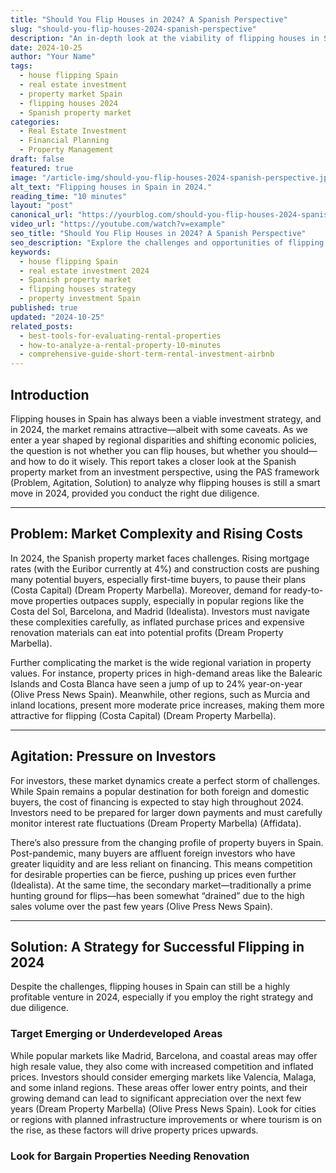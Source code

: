 ```yaml
---
title: "Should You Flip Houses in 2024? A Spanish Perspective"
slug: "should-you-flip-houses-2024-spanish-perspective"
description: "An in-depth look at the viability of flipping houses in Spain in 2024, analyzing market complexities, investor pressures, and strategic solutions."
date: 2024-10-25
author: "Your Name"
tags:
  - house flipping Spain
  - real estate investment
  - property market Spain
  - flipping houses 2024
  - Spanish property market
categories:
  - Real Estate Investment
  - Financial Planning
  - Property Management
draft: false
featured: true
image: "/article-img/should-you-flip-houses-2024-spanish-perspective.jpg"
alt_text: "Flipping houses in Spain in 2024."
reading_time: "10 minutes"
layout: "post"
canonical_url: "https://yourblog.com/should-you-flip-houses-2024-spanish-perspective"
video_url: "https://youtube.com/watch?v=example"
seo_title: "Should You Flip Houses in 2024? A Spanish Perspective"
seo_description: "Explore the challenges and opportunities of flipping houses in Spain in 2024, with insights on market trends, investment strategies, and regional regulations."
keywords:
  - house flipping Spain
  - real estate investment 2024
  - Spanish property market
  - flipping houses strategy
  - property investment Spain
published: true
updated: "2024-10-25"
related_posts:
  - best-tools-for-evaluating-rental-properties
  - how-to-analyze-a-rental-property-10-minutes
  - comprehensive-guide-short-term-rental-investment-airbnb
---
```


## Introduction

Flipping houses in Spain has always been a viable investment strategy, and in 2024, the market remains attractive—albeit with some caveats. As we enter a year shaped by regional disparities and shifting economic policies, the question is not whether you can flip houses, but whether you should—and how to do it wisely. This report takes a closer look at the Spanish property market from an investment perspective, using the PAS framework (Problem, Agitation, Solution) to analyze why flipping houses is still a smart move in 2024, provided you conduct the right due diligence.

---

## Problem: Market Complexity and Rising Costs

In 2024, the Spanish property market faces challenges. Rising mortgage rates (with the Euribor currently at 4%) and construction costs are pushing many potential buyers, especially first-time buyers, to pause their plans (Costa Capital) (Dream Property Marbella). Moreover, demand for ready-to-move properties outpaces supply, especially in popular regions like the Costa del Sol, Barcelona, and Madrid (Idealista). Investors must navigate these complexities carefully, as inflated purchase prices and expensive renovation materials can eat into potential profits (Dream Property Marbella).

Further complicating the market is the wide regional variation in property values. For instance, property prices in high-demand areas like the Balearic Islands and Costa Blanca have seen a jump of up to 24% year-on-year (Olive Press News Spain). Meanwhile, other regions, such as Murcia and inland locations, present more moderate price increases, making them more attractive for flipping (Costa Capital) (Dream Property Marbella).

---

## Agitation: Pressure on Investors

For investors, these market dynamics create a perfect storm of challenges. While Spain remains a popular destination for both foreign and domestic buyers, the cost of financing is expected to stay high throughout 2024. Investors need to be prepared for larger down payments and must carefully monitor interest rate fluctuations (Dream Property Marbella) (Affidata).

There’s also pressure from the changing profile of property buyers in Spain. Post-pandemic, many buyers are affluent foreign investors who have greater liquidity and are less reliant on financing. This means competition for desirable properties can be fierce, pushing up prices even further (Idealista). At the same time, the secondary market—traditionally a prime hunting ground for flips—has been somewhat “drained” due to the high sales volume over the past few years (Olive Press News Spain).

---

## Solution: A Strategy for Successful Flipping in 2024

Despite the challenges, flipping houses in Spain can still be a highly profitable venture in 2024, especially if you employ the right strategy and due diligence.

### Target Emerging or Underdeveloped Areas

While popular markets like Madrid, Barcelona, and coastal areas may offer high resale value, they also come with increased competition and inflated prices. Investors should consider emerging markets like Valencia, Malaga, and some inland regions. These areas offer lower entry points, and their growing demand can lead to significant appreciation over the next few years (Dream Property Marbella) (Olive Press News Spain). Look for cities or regions with planned infrastructure improvements or where tourism is on the rise, as these factors will drive property prices upwards.

### Look for Bargain Properties Needing Renovation
